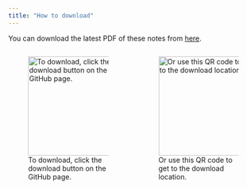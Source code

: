 ```yaml
---
title: "How to download"
---
```


You can download the latest PDF of these notes from [here](https://github.com/coentjo/agile-ai-in-pharo/blob/master/coens-ai-notes/_output/Coen-s-AI-Notes-and-Links.pdf).

::: columns
::: {.column width="50%"}
![To download, click the download button on the GitHub page.](attach/github.download.raw.file.png){fig-alt="How to download the file on Github" width="200px"}
:::
::: {.column width="50%"}
![Or use this QR code to get to the download location.](attach/download-qr-code.png){fig-alt="QR code for download link" width="200px"}
:::
:::